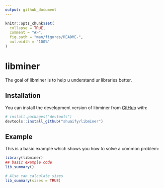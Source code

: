 ```yaml
---
output: github_document
---
```


<!-- README.md is generated from README.Rmd. Please edit that file -->

```r
knitr::opts_chunk$set(
  collapse = TRUE,
  comment = "#>",
  fig.path = "man/figures/README-",
  out.width = "100%"
)
```

# libminer

<!-- badges: start -->
<!-- badges: end -->

The goal of libminer is to help u understand ur libraries better.

## Installation

You can install the development version of libminer from [GitHub](https://github.com/) with:

``` r
# install.packages("devtools")
devtools::install_github("shuaify/libminer")
```

## Example

This is a basic example which shows you how to solve a common problem:

```r
library(libminer)
## basic example code
lib_summary()

# Also can calculate sizes
lib_summary(sizes = TRUE)
```

